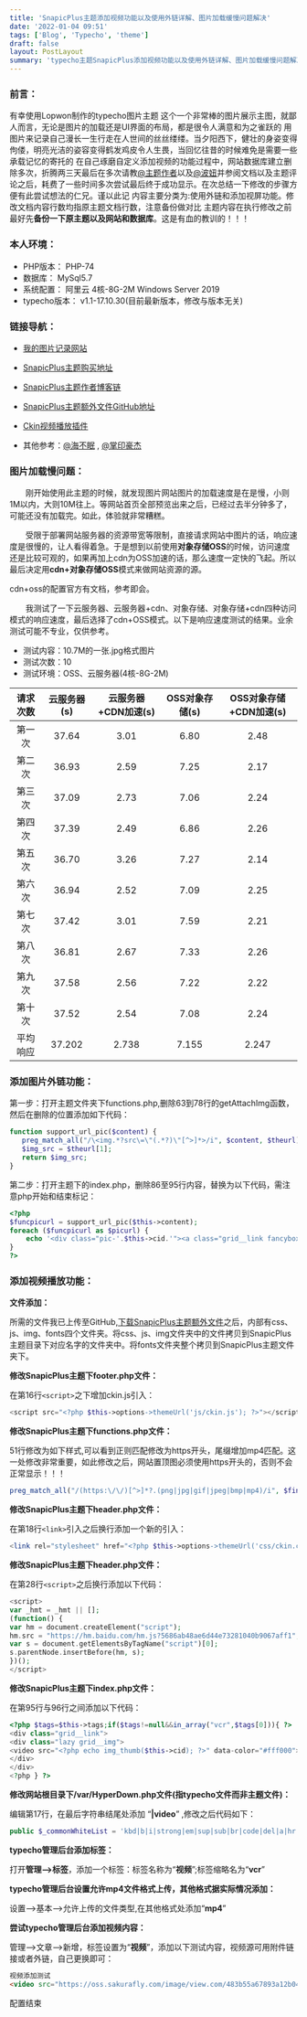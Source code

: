 ```yaml
---
title: 'SnapicPlus主题添加视频功能以及使用外链详解、图片加载缓慢问题解决'
date: '2022-01-04 09:51'
tags: ['Blog', 'Typecho', 'theme']
draft: false
layout: PostLayout
summary: 'typecho主题SnapicPlus添加视频功能以及使用外链详解、图片加载缓慢问题解决'
---
```


<TOCInline toc={props.toc} />

### 前言：

有幸使用Lopwon制作的typecho图片主题
这个一个非常棒的图片展示主图，就鄙人而言，无论是图片的加载还是UI界面的布局，都是很令人满意和为之雀跃的
用图片来记录自己漫长一生行走在人世间的丝丝缕缕。当夕阳西下，健壮的身姿变得佝偻，明亮光洁的姿容变得鹤发鸡皮令人生畏，当回忆往昔的时候难免是需要一些承载记忆的寄托的
在自己琢磨自定义添加视频的功能过程中，网站数据库建立删除多次，折腾两三天最后在多次请教[@主题作者](http://www.lopwon.com/)以及[@波妞](https://xn--3vs316b.com/)并参阅文档以及主题评论之后，耗费了一些时间多次尝试最后终于成功显示。在次总结一下修改的步骤方便有此尝试想法的仁兄。谨以此记
内容主要分类为:使用外链和添加视屏功能。修改文档内容行数均指原主题文档行数，注意备份做对比
主题内容在执行修改之前最好先**备份一下原主题以及网站和数据库**。这是有血的教训的！！！

### 本人环境：

- PHP版本： PHP-74
- 数据库： MySql5.7
- 系统配置： 阿里云 4核-8G-2M Windows Server 2019
- typecho版本： v1.1-17.10.30(目前最新版本，修改与版本无关)

### 链接导航：

- [我的图片记录网站](http://view.sakurafly.com)

- [SnapicPlus主题购买地址](http://www.lopwon.com/snapic.html)

- [SnapicPlus主题作者博客链](http://www.lopwon.com/)

- [SnapicPlus主题额外文件GitHub地址](https://github.com/SAKURAFLY0910/Resource/tree/master/SnapicPlus%E4%B8%BB%E9%A2%98%E4%BF%AE%E6%94%B9%E6%96%87%E4%BB%B6)

- [Ckin视频播放插件](https://hunzaboy.github.io/Ckin-Video-Player/)

- 其他参考：[@海不眠](https://wcnmb.cn/8.html) , [@掌印豪杰](http://www.zhangyin.org/post/242.html)

### 图片加载慢问题：

　　刚开始使用此主题的时候，就发现图片网站图片的加载速度是在是慢，小则1M以内，大则10M往上。等网站首页全部预览出来之后，已经过去半分钟多了，可能还没有加载完。如此，体验就非常糟糕。

　　受限于部署网站服务器的资源带宽等限制，直接请求网站中图片的话，响应速度是很慢的，让人看得着急。于是想到以前使用**对象存储OSS**的时候，访问速度还是比较可观的，如果再加上cdn为OSS加速的话，那么速度一定快的飞起。所以最后决定用**cdn+对象存储OSS**模式来做网站资源的源。

cdn+oss的配置官方有文档，参考即会。

　　我测试了一下云服务器、云服务器+cdn、对象存储、对象存储+cdn四种访问模式的响应速度，最后选择了cdn+OSS模式。以下是响应速度测试的结果。业余测试可能不专业，仅供参考。

- 测试内容：10.7M的一张.jpg格式图片
- 测试次数：10
- 测试环境：OSS、云服务器(4核-8G-2M)

| 请求次数 | 云服务器(s) | 云服务器+CDN加速(s) | OSS对象存储(s) | OSS对象存储+CDN加速(s) |
| :------: | :---------: | :-----------------: | :------------: | :--------------------: |
|  第一次  |    37.64    |        3.01         |      6.80      |          2.48          |
|  第二次  |    36.93    |        2.59         |      7.25      |          2.17          |
|  第三次  |    37.09    |        2.73         |      7.06      |          2.24          |
|  第四次  |    37.39    |        2.49         |      6.86      |          2.26          |
|  第五次  |    36.70    |        3.26         |      7.27      |          2.14          |
|  第六次  |    36.94    |        2.52         |      7.09      |          2.25          |
|  第七次  |    37.42    |        3.01         |      7.59      |          2.21          |
|  第八次  |    36.81    |        2.67         |      7.33      |          2.26          |
|  第九次  |    37.58    |        2.56         |      7.22      |          2.22          |
|  第十次  |    37.52    |        2.54         |      7.08      |          2.24          |
| 平均响应 |   37.202    |        2.738        |     7.155      |         2.247          |



### 添加图片外链功能：

第一步：打开主题文件夹下functions.php,删除63到78行的getAttachImg函数，然后在删除的位置添加如下代码：

```php
function support_url_pic($content) {
   preg_match_all("/\<img.*?src\=\"(.*?)\"[^>]*>/i", $content, $theurl);
   $img_src = $theurl[1];
   return $img_src;
}
```

第二步：打开主题下的index.php，删除86至95行内容，替换为以下代码，需注意php开始和结束标记：

```php
<?php
$funcpicurl = support_url_pic($this->content);
foreach ($funcpicurl as $picurl) {
    echo '<div class="pic-'.$this->cid.'"><a class="grid__link fancybox-buttons" href="'.$picurl.'" data-fancybox-group="gallery-'.$this->cid.'"><img class="lazy grid__img" src="/usr/themes/SnapicPlus/img/loading.gif" data-original="'.$picurl.'" /></a></div>';
}
?>
```

### 添加视频播放功能：

**文件添加：**

所需的文件我已上传至GitHub,[下载SnapicPlus主题额外文件](https://github.com/SAKURAFLY0910/Resource/tree/master/SnapicPlus%E4%B8%BB%E9%A2%98%E4%BF%AE%E6%94%B9%E6%96%87%E4%BB%B6)之后，内部有css、js、img、fonts四个文件夹。将css、js、img文件夹中的文件拷贝到SnapicPlus主题目录下对应名字的文件夹中。将fonts文件夹整个拷贝到SnapicPlus主题文件夹下。

**修改SnapicPlus主题下footer.php文件：**

在第16行`<script>`之下增加ckin.js引入：

```php
<script src="<?php $this->options->themeUrl('js/ckin.js'); ?>"></script>
```

**修改SnapicPlus主题下functions.php文件：**

51行修改为如下样式,可以看到正则匹配修改为https开头，尾缀增加mp4匹配。这一处修改非常重要，如此修改之后，网站置顶图必须使用https开头的，否则不会正常显示！！！

```php
preg_match_all("/(https:\/\/)[^>]*?.(png|jpg|gif|jpeg|bmp|mp4)/i", $final['text'], $thumbUrl);
```

**修改SnapicPlus主题下header.php文件：**

在第18行`<link>`引入之后换行添加一个新的引入：

```php
<link rel="stylesheet" href="<?php $this->options->themeUrl('css/ckin.css'); ?>" />
```

**修改SnapicPlus主题下header.php文件：**

在第28行`<script>`之后换行添加以下代码：

```php
<script>
var _hmt = _hmt || [];
(function() {
var hm = document.createElement("script");
hm.src = "https://hm.baidu.com/hm.js?5686ab48ae6d44e73281040b9067aff1";
var s = document.getElementsByTagName("script")[0];
s.parentNode.insertBefore(hm, s);
})();
</script>
```

**修改SnapicPlus主题下index.php文件：**

在第95行与96行之间添加以下代码：

```php
<?php $tags=$this->tags;if($tags!=null&&in_array("vcr",$tags[0])){ ?>
<div class="grid__link">
<div class="lazy grid__img">
<video src="<?php echo img_thumb($this->cid); ?>" data-color="#fff000"></video>
</div>
</div>
<?php } ?>
```

**修改网站根目录下/var/HyperDown.php文件(指typecho文件而非主题文件)：**

编辑第17行，在最后字符串结尾处添加 “**|video**” ,修改之后代码如下：

```php
public $_commonWhiteList = 'kbd|b|i|strong|em|sup|sub|br|code|del|a|hr|small|video';
```

**typecho管理后台添加标签：**

打开**管理-->标签**，添加一个标签：标签名称为“**视频**”;标签缩略名为“**vcr**”

**typecho管理后台设置允许mp4文件格式上传，其他格式据实际情况添加：**

设置-->基本-->允许上传的文件类型,在其他格式处添加“**mp4**”



**尝试typecho管理后台添加视频内容：**

管理-->文章-->新增，标签设置为“**视频**”，添加以下测试内容，视频源可用附件链接或者外链，自己更换即可：

```md
视频添加测试
<video src="https://oss.sakurafly.com/image/view.com/483b55a67893a12b048f3e2c8bae4aec.mp4"></video>
```

配置结束

